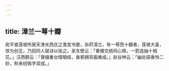 ```yaml
---
---
---
```

title: 漳兰一萼十瓣
---



宛平查莲坡所居天津水西庄之澹宜书屋，杂莳漳兰，有一萼而十瓣者，莲坡大喜，惊为创见，乃招同人赋诗以张之。吴东壁云：「重楼交结同心佩，一箭连抽十相花。」汪西颢云：「膏缀重台情暗结，香萦拥背画难成。」赵谷林云：「幽处探香怜二妙，秋来纫佩字双成。」